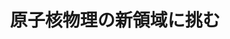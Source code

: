 ﻿---
title: "原子核物理の新領域に挑む"
category: "理学院"
vol: "58"
interviewee: "旭 耕一郎 "
url: ""
tags: []
pdf: "58-1.pdf"
facephoto: ""
career: ""
preface: "現在の素粒子・原子核の実験は大型の加速器を用いた大がかりなものが主流となってきているが、今回紹介する旭では自作の実験装置で原子核、特にエネルギー的に不安定な原子核の研究を行っている。"
---
